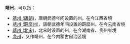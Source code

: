 '''靖州'''，可以指：
*[[靖州_(唐朝)|靖州 (唐朝)]]，唐朝武德年间设置的州，在今江西省境
*[[靖州_(羁縻州)|靖州 (羁縻州)]]，唐朝武德年间设置的羁縻州，在今云南省境
*[[靖州_(北宋)|靖州 (北宋)]]，北宋时设置的州，在今湖南省、贵州省境
*[[净州|净州]]，又作靖州，在今内蒙古自治区境
{{Disambig|J|cat=二字中国州名消歧义}}